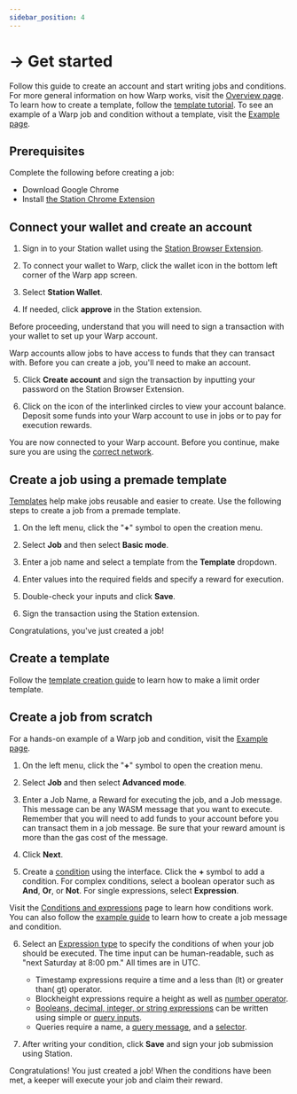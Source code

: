 ```yaml
---
sidebar_position: 4
---
```



# → Get started

Follow this guide to create an account and start writing jobs and conditions. For more general information on how Warp works, visit the [Overview page](./how/overview.mdx). To learn how to create a template, follow the [template tutorial](./guides/template.mdx). To see an example of a Warp job and condition without a template, visit the [Example page](./guides/example.mdx).

## Prerequisites

Complete the following before creating a job:

- Download Google Chrome
- Install [the Station Chrome Extension](https://docs..money/learn/station/download/station-extension)

## Connect your wallet and create an account

1. Sign in to your Station wallet using the [Station Browser Extension](https://setup-station.terra.money/). 

2. To connect your wallet to Warp, click the wallet icon in the bottom left corner of the Warp app screen. 

3. Select **Station Wallet**. 

4. If needed, click **approve** in the Station extension. 

<Admonition type="tip" icon="✍️" title="Creating an account">

Before proceeding, understand that you will need to sign a transaction with your wallet to set up your Warp account.

Warp accounts allow jobs to have access to funds that they can transact with. Before you can create a job, you'll need to make an account. 

</Admonition>

5. Click **Create account** and sign the transaction by inputting your password on the Station Browser Extension. 

6. Click on the icon of the interlinked circles to view your account balance. Deposit some funds into your Warp account to use in jobs or to pay for execution rewards. 

You are now connected to your Warp account. Before you continue, make sure you are using the [correct network](https://docs.terra.money/learn/station/networks).

## Create a job using a premade template

[Templates](./guides/template.mdx) help make jobs reusable and easier to create. Use the following steps to create a job from a premade template. 

1. On the left menu, click the "**+**" symbol to open the creation menu. 

2. Select **Job** and then select **Basic mode**. 

3. Enter a job name and select a template from the **Template** dropdown. 

4. Enter values into the required fields and specify a reward for execution. 

5. Double-check your inputs and click **Save**.

6. Sign the transaction using the Station extension.

Congratulations, you've just created a job!

## Create a template

Follow the [template creation guide](./guides/template.mdx) to learn how to make a limit order template. 

## Create a job from scratch

<Admonition type="tip" icon="💡" title="Job example">

For a hands-on example of a Warp job and condition, visit the [Example page](guides/example.mdx).

</Admonition>

1. On the left menu, click the "**+**" symbol to open the creation menu. 

2. Select **Job** and then select **Advanced mode**. 

3. Enter a Job Name, a Reward for executing the job, and a Job message. This message can be any WASM message that you want to execute. Remember that you will need to add funds to your account before you can transact them in a job message. Be sure that your reward amount is more than the gas cost of the message. 

4.  Click **Next**. 

5. Create a [condition](./how/condition.mdx) using the interface. Click the **+** symbol to add a condition. For complex conditions, select a boolean operator such as **And**, **Or**, or **Not**. For single expressions, select **Expression**. 

<Admonition type="tip" title="Writing conditions">

Visit the [Conditions and expressions](./how/condition.mdx) page to learn how conditions work. You can also follow the [example guide](guides/example.mdx) to learn how to create a job message and condition.

</Admonition>

6. Select an [Expression type](./how/condition.mdx) to specify the conditions of when your job should be executed. The time input can be human-readable, such as "next Saturday at 8:00 pm." All times are in UTC. 

    - Timestamp expressions require a time and a less than (lt) or greater than( gt) operator. 
    - Blockheight expressions require a height as well as [number operator](./how/condition.mdx#number-operators). 
    - [Booleans, decimal, integer, or string expressions](how/condition.mdx) can be written using simple or [query inputs](./how/query.mdx).
    - Queries require a name, a [query message](./how/query.mdx), and a [selector](./how/query.mdx#selectors). 

7. After writing your condition, click **Save** and sign your job submission using Station. 

Congratulations! You just created a job! When the conditions have been met, a keeper will execute your job and claim their reward. 

